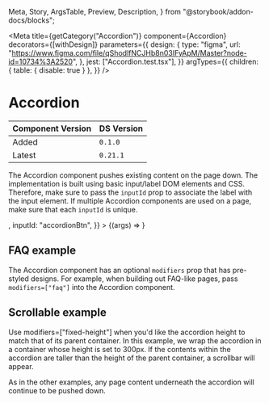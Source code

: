   Meta,
  Story,
  ArgsTable,
  Preview,
  Description,
} from "@storybook/addon-docs/blocks";

<Meta
  title={getCategory("Accordion")}
  component={Accordion}
  decorators={[withDesign]}
  parameters={{
    design: {
      type: "figma",
      url:
        "https://www.figma.com/file/qShodlfNCJHb8n03IFyApM/Master?node-id=10734%3A2520",
    },
    jest: ["Accordion.test.tsx"],
  }}
  argTypes={{
    children: { table: { disable: true } },
  }}
/>

# Accordion

| Component Version | DS Version |
| ----------------- | ---------- |
| Added             | `0.1.0`    |
| Latest            | `0.21.1`   |

<Description of={Accordion} />

The Accordion component pushes existing content on the page down. The
implementation is built using basic input/label DOM elements and CSS.
Therefore, make sure to pass the `inputId` prop to associate the label with
the input element. If multiple Accordion components are used on a page, make
sure that each `inputId` is unique.

<Preview withToolbar>
  <Story
    name="Basic"
    args={{
      accordionLabel: "Click to expand",
      children: <ListStory type={ListTypes.Unordered} />,
      inputId: "accordionBtn",
    }}
  >
    {(args) => <Accordion {...args} />}
  </Story>
</Preview>

<ArgsTable story="Basic" />

## FAQ example

The Accordion component has an optional `modifiers` prop that has pre-styled
designs. For example, when building out FAQ-like pages, pass
`modifiers=["faq"]` into the Accordion component.

<Preview withToolbar>
  <Story story={stories.AccordionAsFAQSet} />
</Preview>

## Scrollable example

Use modifiers=["fixed-height"] when you'd like the accordion height to match that of its
parent container. In this example, we wrap the accordion in a container whose height is
set to 300px. If the contents within the accordion are taller than the height of the parent
container, a scrollbar will appear.

As in the other examples, any page content underneath the accordion will continue to be pushed down.

<Preview withToolbar>
  <Story story={stories.AccordionScroll} />
</Preview>

<Source code={ReactDOMServer.renderToString(stories.AccordionScroll)} />

